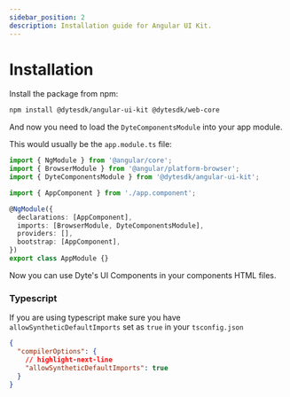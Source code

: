 ```yaml
---
sidebar_position: 2
description: Installation guide for Angular UI Kit.
---
```


# Installation

Install the package from npm:

```bash npm2yarn
npm install @dytesdk/angular-ui-kit @dytesdk/web-core
```

And now you need to load the `DyteComponentsModule` into your app module.

This would usually be the `app.module.ts` file:

```ts
import { NgModule } from '@angular/core';
import { BrowserModule } from '@angular/platform-browser';
import { DyteComponentsModule } from '@dytesdk/angular-ui-kit';

import { AppComponent } from './app.component';

@NgModule({
  declarations: [AppComponent],
  imports: [BrowserModule, DyteComponentsModule],
  providers: [],
  bootstrap: [AppComponent],
})
export class AppModule {}
```

Now you can use Dyte's UI Components in your components HTML files.

### Typescript

If you are using typescript make sure you have `allowSyntheticDefaultImports`
set as `true` in your `tsconfig.json`

```json
{
  "compilerOptions": {
    // highlight-next-line
    "allowSyntheticDefaultImports": true
  }
}
```

